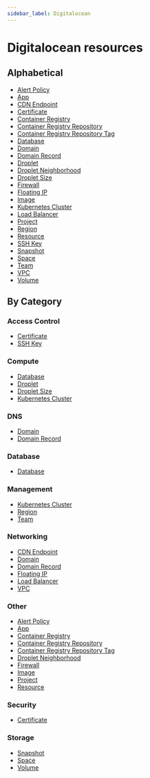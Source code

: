 ```yaml
---
sidebar_label: Digitalocean
---
```


# Digitalocean resources

## Alphabetical

- [Alert Policy](root/digitalocean_alert_policy.mdx)
- [App](root/digitalocean_app.mdx)
- [CDN Endpoint](root/digitalocean_cdn_endpoint.mdx)
- [Certificate](root/digitalocean_certificate.mdx)
- [Container Registry](root/digitalocean_container_registry.mdx)
- [Container Registry Repository](root/digitalocean_container_registry_repository.mdx)
- [Container Registry Repository Tag](root/digitalocean_container_registry_repository_tag.mdx)
- [Database](root/digitalocean_database.mdx)
- [Domain](root/digitalocean_domain.mdx)
- [Domain Record](root/digitalocean_domain_record.mdx)
- [Droplet](root/digitalocean_droplet.mdx)
- [Droplet Neighborhood](root/digitalocean_droplet_neighborhood.mdx)
- [Droplet Size](root/digitalocean_droplet_size.mdx)
- [Firewall](root/digitalocean_firewall.mdx)
- [Floating IP](root/digitalocean_floating_ip.mdx)
- [Image](root/digitalocean_image.mdx)
- [Kubernetes Cluster](root/digitalocean_kubernetes_cluster.mdx)
- [Load Balancer](root/digitalocean_load_balancer.mdx)
- [Project](root/digitalocean_project.mdx)
- [Region](root/digitalocean_region.mdx)
- [Resource](root/digitalocean_resource.mdx)
- [SSH Key](root/digitalocean_ssh_key.mdx)
- [Snapshot](root/digitalocean_snapshot.mdx)
- [Space](root/digitalocean_space.mdx)
- [Team](root/digitalocean_team.mdx)
- [VPC](root/digitalocean_vpc.mdx)
- [Volume](root/digitalocean_volume.mdx)

## By Category

### Access Control

- [Certificate](root/digitalocean_certificate.mdx)
- [SSH Key](root/digitalocean_ssh_key.mdx)

### Compute

- [Database](root/digitalocean_database.mdx)
- [Droplet](root/digitalocean_droplet.mdx)
- [Droplet Size](root/digitalocean_droplet_size.mdx)
- [Kubernetes Cluster](root/digitalocean_kubernetes_cluster.mdx)

### DNS

- [Domain](root/digitalocean_domain.mdx)
- [Domain Record](root/digitalocean_domain_record.mdx)

### Database

- [Database](root/digitalocean_database.mdx)

### Management

- [Kubernetes Cluster](root/digitalocean_kubernetes_cluster.mdx)
- [Region](root/digitalocean_region.mdx)
- [Team](root/digitalocean_team.mdx)

### Networking

- [CDN Endpoint](root/digitalocean_cdn_endpoint.mdx)
- [Domain](root/digitalocean_domain.mdx)
- [Domain Record](root/digitalocean_domain_record.mdx)
- [Floating IP](root/digitalocean_floating_ip.mdx)
- [Load Balancer](root/digitalocean_load_balancer.mdx)
- [VPC](root/digitalocean_vpc.mdx)

### Other

- [Alert Policy](root/digitalocean_alert_policy.mdx)
- [App](root/digitalocean_app.mdx)
- [Container Registry](root/digitalocean_container_registry.mdx)
- [Container Registry Repository](root/digitalocean_container_registry_repository.mdx)
- [Container Registry Repository Tag](root/digitalocean_container_registry_repository_tag.mdx)
- [Droplet Neighborhood](root/digitalocean_droplet_neighborhood.mdx)
- [Firewall](root/digitalocean_firewall.mdx)
- [Image](root/digitalocean_image.mdx)
- [Project](root/digitalocean_project.mdx)
- [Resource](root/digitalocean_resource.mdx)

### Security

- [Certificate](root/digitalocean_certificate.mdx)

### Storage

- [Snapshot](root/digitalocean_snapshot.mdx)
- [Space](root/digitalocean_space.mdx)
- [Volume](root/digitalocean_volume.mdx)
